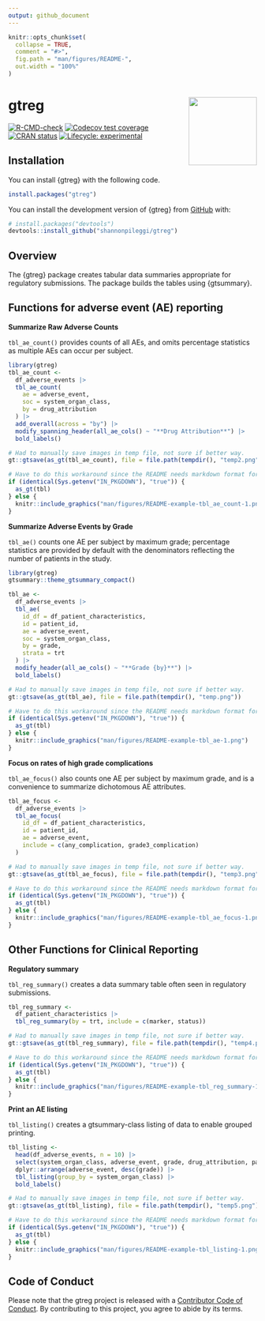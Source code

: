 ```yaml
---
output: github_document
---
```


<!-- README.md is generated from README.Rmd. Please edit that file -->

```r
knitr::opts_chunk$set(
  collapse = TRUE,
  comment = "#>",
  fig.path = "man/figures/README-",
  out.width = "100%"
)
```

# gtreg <a href="https://shannonpileggi.github.io/gtreg/"><img src="man/figures/logo.png" align="right" height="138" /></a>


<!-- badges: start -->
[![R-CMD-check](https://github.com/shannonpileggi/gtreg/workflows/R-CMD-check/badge.svg)](https://github.com/shannonpileggi/gtreg/actions)
[![Codecov test coverage](https://codecov.io/gh/shannonpileggi/gtreg/branch/main/graph/badge.svg)](https://app.codecov.io/gh/shannonpileggi/gtreg?branch=main)
[![CRAN status](https://www.r-pkg.org/badges/version/gtreg)](https://CRAN.R-project.org/package=gtreg) [![Lifecycle: experimental](https://img.shields.io/badge/lifecycle-experimental-orange.svg)](https://lifecycle.r-lib.org/articles/stages.html#experimental)
<!-- badges: end -->


## Installation

You can install {gtreg} with the following code.

``` r
install.packages("gtreg")
```

You can install the development version of {gtreg} from [GitHub](https://github.com/shannonpileggi/gtreg) with:

``` r
# install.packages("devtools")
devtools::install_github("shannonpileggi/gtreg")
```

## Overview

The {gtreg} package creates tabular data summaries appropriate for regulatory submissions.
The package builds the tables using {gtsummary}.


## Functions for adverse event (AE) reporting

**Summarize Raw Adverse Counts**

`tbl_ae_count()` provides counts of all AEs, and omits percentage statistics as multiple AEs 
 can occur per subject.
 

```r
library(gtreg)
tbl_ae_count <- 
  df_adverse_events |> 
  tbl_ae_count(
    ae = adverse_event,
    soc = system_organ_class, 
    by = drug_attribution
  ) |>
  add_overall(across = "by") |>
  modify_spanning_header(all_ae_cols() ~ "**Drug Attribution**") |>
  bold_labels()
```

```r
# Had to manually save images in temp file, not sure if better way.
gt::gtsave(as_gt(tbl_ae_count), file = file.path(tempdir(), "temp2.png"))
```

```r
# Have to do this workaround since the README needs markdown format for GitHub page but a different format for the website.
if (identical(Sys.getenv("IN_PKGDOWN"), "true")) {
  as_gt(tbl)
} else {
  knitr::include_graphics("man/figures/README-example-tbl_ae_count-1.png")
} 
```
 
**Summarize Adverse Events by Grade**

`tbl_ae()` counts one AE per subject by maximum grade; percentage statistics are provided by default with 
the denominators reflecting the number of patients in the study.

```r
library(gtreg)
gtsummary::theme_gtsummary_compact()

tbl_ae <- 
  df_adverse_events |>
  tbl_ae(
    id_df = df_patient_characteristics,
    id = patient_id,
    ae = adverse_event,
    soc = system_organ_class, 
    by = grade, 
    strata = trt
  ) |>
  modify_header(all_ae_cols() ~ "**Grade {by}**") |> 
  bold_labels()
```

```r
# Had to manually save images in temp file, not sure if better way.
gt::gtsave(as_gt(tbl_ae), file = file.path(tempdir(), "temp.png"))
```

```r
# Have to do this workaround since the README needs markdown format for GitHub page but a different format for the website.
if (identical(Sys.getenv("IN_PKGDOWN"), "true")) {
  as_gt(tbl)
} else {
  knitr::include_graphics("man/figures/README-example-tbl_ae-1.png")
} 
```
 
 
**Focus on rates of high grade complications**
 
`tbl_ae_focus()` also counts one AE per subject by maximum grade, and is a convenience 
to summarize dichotomous AE attributes.
 

```r
tbl_ae_focus <- 
  df_adverse_events |>
  tbl_ae_focus(
    id_df = df_patient_characteristics,
    id = patient_id,
    ae = adverse_event,
    include = c(any_complication, grade3_complication)
  )
```

```r
# Had to manually save images in temp file, not sure if better way.
gt::gtsave(as_gt(tbl_ae_focus), file = file.path(tempdir(), "temp3.png"))
```

```r
# Have to do this workaround since the README needs markdown format for GitHub page but a different format for the website.
if (identical(Sys.getenv("IN_PKGDOWN"), "true")) {
  as_gt(tbl)
} else {
  knitr::include_graphics("man/figures/README-example-tbl_ae_focus-1.png")
} 
```

## Other Functions for Clinical Reporting

**Regulatory summary**

`tbl_reg_summary()` creates a data summary table often seen in regulatory submissions.

```r
tbl_reg_summary <-
  df_patient_characteristics |>
  tbl_reg_summary(by = trt, include = c(marker, status)) 
```

```r
# Had to manually save images in temp file, not sure if better way.
gt::gtsave(as_gt(tbl_reg_summary), file = file.path(tempdir(), "temp4.png"))
```


```r
# Have to do this workaround since the README needs markdown format for GitHub page but a different format for the website.
if (identical(Sys.getenv("IN_PKGDOWN"), "true")) {
  as_gt(tbl)
} else {
  knitr::include_graphics("man/figures/README-example-tbl_reg_summary-1.png")
} 
```

**Print an AE listing**

`tbl_listing()` creates a gtsummary-class listing of data to enable grouped printing.

```r
tbl_listing <-
  head(df_adverse_events, n = 10) |>
  select(system_organ_class, adverse_event, grade, drug_attribution, patient_id) |>
  dplyr::arrange(adverse_event, desc(grade)) |>
  tbl_listing(group_by = system_organ_class) |>
  bold_labels()
```

```r
# Had to manually save images in temp file, not sure if better way.
gt::gtsave(as_gt(tbl_listing), file = file.path(tempdir(), "temp5.png"))
```


```r
# Have to do this workaround since the README needs markdown format for GitHub page but a different format for the website.
if (identical(Sys.getenv("IN_PKGDOWN"), "true")) {
  as_gt(tbl)
} else {
  knitr::include_graphics("man/figures/README-example-tbl_listing-1.png")
} 
```



## Code of Conduct

Please note that the gtreg project is released with a [Contributor Code of Conduct](https://contributor-covenant.org/version/2/0/CODE_OF_CONDUCT.html).
By contributing to this project, you agree to abide by its terms.

